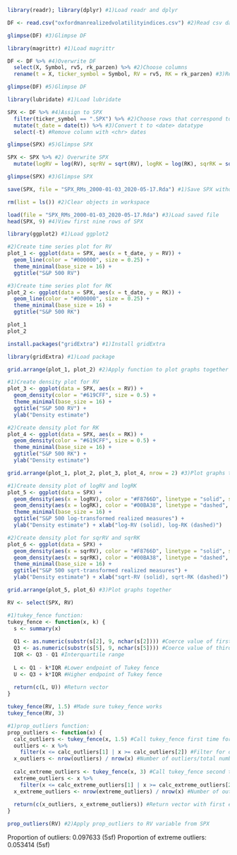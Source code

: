 
```r
library(readr); library(dplyr) #1)Load readr and dplyr

DF <- read.csv("oxfordmanrealizedvolatilityindices.csv") #2)Read csv data into DF

glimpse(DF) #3)Glimpse DF

```

```r
library(magrittr) #1)Load magrittr

DF <- DF %>% #4)Overwrite DF
  select(X, Symbol, rv5, rk_parzen) %>% #2)Choose columns 
  rename(t = X, ticker_symbol = Symbol, RV = rv5, RK = rk_parzen) #3)Rename columns

glimpse(DF) #5)Glimpse DF

```

```r
library(lubridate) #1)Load lubridate

SPX <- DF %>% #4)Assign to SPX 
  filter(ticker_symbol == ".SPX") %>% #2)Choose rows that correspond to S&P500
  mutate(t_date = date(t)) %>% #3)Convert t to <date> datatype
  select(-t) #Remove column with <chr> dates 

glimpse(SPX) #5)Glimpse SPX

```

```r
SPX <- SPX %>% #2) Overwrite SPX
  mutate(logRV = log(RV), sqrRV = sqrt(RV), logRK = log(RK), sqrRK = sqrt(RK)) #1)Add new columns

glimpse(SPX) #3)Glimpse SPX

```

```r
save(SPX, file = "SPX_RMs_2000-01-03_2020-05-17.Rda") #1)Save SPX without file compression

rm(list = ls()) #2)Clear objects in workspace

load(file = "SPX_RMs_2000-01-03_2020-05-17.Rda") #3)Load saved file
head(SPX, 9) #4)View first nine rows of SPX

```

```r
library(ggplot2) #1)Load ggplot2

#2)Create time series plot for RV
plot_1 <- ggplot(data = SPX, aes(x = t_date, y = RV)) + 
  geom_line(color = "#000000", size = 0.25) + 
  theme_minimal(base_size = 16) +
  ggtitle("S&P 500 RV")

#3)Create time series plot for RK
plot_2 <- ggplot(data = SPX, aes(x = t_date, y = RK)) + 
  geom_line(color = "#000000", size = 0.25) + 
  theme_minimal(base_size = 16) +
  ggtitle("S&P 500 RK")

plot_1 
plot_2

```

```r
install.packages("gridExtra") #1)Install gridExtra
```

```r
library(gridExtra) #1)Load package

grid.arrange(plot_1, plot_2) #2)Apply function to plot graphs together

```

```r
#1)Create density plot for RV
plot_3 <- ggplot(data = SPX, aes(x = RV)) +
  geom_density(color = "#619CFF", size = 0.5) +
  theme_minimal(base_size = 16) +
  ggtitle("S&P 500 RV") +
  ylab("Density estimate")

#2)Create density plot for RK
plot_4 <- ggplot(data = SPX, aes(x = RK)) +
  geom_density(color = "#619CFF", size = 0.5) +
  theme_minimal(base_size = 16) +
  ggtitle("S&P 500 RK") +
  ylab("Density estimate")

grid.arrange(plot_1, plot_2, plot_3, plot_4, nrow = 2) #3)Plot graphs together

```

```r
#1)Create density plot of logRV and logRK
plot_5 <- ggplot(data = SPX) +
  geom_density(aes(x = logRV), color = "#F8766D", linetype = "solid", size = 0.8) +
  geom_density(aes(x = logRK), color = "#00BA38", linetype = "dashed", size = 0.8) +
  theme_minimal(base_size = 16) +
  ggtitle("S&P 500 log-transformed realized measures") +
  ylab("Density estimate") + xlab("log-RV (solid), log-RK (dashed)")

#2)Create density plot for sqrRV and sqrRK
plot_6 <- ggplot(data = SPX) +
  geom_density(aes(x = sqrRV), color = "#F8766D", linetype = "solid", size = 0.8) +
  geom_density(aes(x = sqrRK), color = "#00BA38", linetype = "dashed", size = 0.8) +
  theme_minimal(base_size = 16) +
  ggtitle("S&P 500 sqrt-transformed realized measures") +
  ylab("Density estimate") + xlab("sqrt-RV (solid), sqrt-RK (dashed)")

grid.arrange(plot_5, plot_6) #3)Plot graphs together

```

```r
RV <- select(SPX, RV)

#1)tukey_fence function:
tukey_fence <- function(x, k) {
  s <- summary(x)
  
  Q1 <- as.numeric(substr(s[2], 9, nchar(s[2]))) #Coerce value of first quartile of x to numeric type
  Q3 <- as.numeric(substr(s[5], 9, nchar(s[5]))) #Coerce value of third quartile of x to numeric type
  IQR <- Q3 - Q1 #Interquartile range
  
  L <- Q1 - k*IQR #Lower endpoint of Tukey fence
  U <- Q3 + k*IQR #Higher endpoint of Tukey fence
  
  return(c(L, U)) #Return vector 
}

tukey_fence(RV, 1.5) #Made sure tukey_fence works
tukey_fence(RV, 3)

```

```r
#1)prop_outliers function:
prop_outliers <- function(x) {
  calc_outliers <- tukey_fence(x, 1.5) #Call tukey_fence first time for k=1.5 (outliers)
  outliers <- x %>%
    filter(x <= calc_outliers[1] | x >= calc_outliers[2]) #Filter for outliers
  x_outliers <- nrow(outliers) / nrow(x) #Number of outliers/total number of rows
  
  calc_extreme_outliers <- tukey_fence(x, 3) #Call tukey_fence second time for k=3 (extreme outliers)
  extreme_outliers <- x %>% 
    filter(x <= calc_extreme_outliers[1] | x >= calc_extreme_outliers[2]) #Filter for extreme outliers
  x_extreme_outliers <- nrow(extreme_outliers) / nrow(x) #Number of outliers/total number of rows
  
  return(c(x_outliers, x_extreme_outliers)) #Return vector with first element proportion of outliers, second element proportion of extreme outliers 
}

prop_outliers(RV) #2)Apply prop_outliers to RV variable from SPX

```

Proportion of outliers: 0.097633 (5sf)
Proportion of extreme outliers: 0.053414 (5sf)

